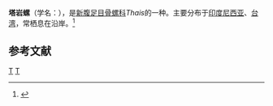 {{Speciesbox
| taxon = Thais rugosa
| binomial_authority = (Born, 1780)
}}
'''塔岩螺'''（学名：''{{lang|la|Thais rugosa}}''），是[[新腹足目|新腹足目]][[骨螺科|骨螺科]]''Thais''的一种。主要分布于[[印度尼西亚|印度尼西亚]]、[[台湾|台湾]]，常栖息在沿岸。<ref>{{cite web|url=http://shell.sinica.edu.tw/chinese/shellbase_detail.php?science_no=926|title=国际贝库：塔岩螺|publisher=台湾贝类资料库|accessdate=2009-08-11|archive-date=2016-03-04|archive-url=https://web.archive.org/web/20160304105433/http://shell.sinica.edu.tw/chinese/shellbase_detail.php?science_no=926|dead-url=no}}</ref>

== 参考文献 ==
{{reflist}}
{{Taxonbar|from=Q10930803}}

[[Category:骨螺科|T]]
[[Category:_1780年描述的动物|T]]